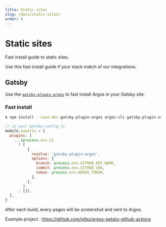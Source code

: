 ```yaml
---
title: Static sites
slug: /docs/static-sites/
order: 4
---
```


# Static sites

Fast install guide to static sites.

Use this fast install guide if your stack match of our integrations.

## Gatsby

Use the [`gatsby-plugin-argos`](https://github.com/argos-ci/argos-javascript/tree/master/packages/gatsby-plugin-argos) to fast install Argos in your Gatsby site.

### Fast install

```sh
$ npm install --save-dev gatsby-plugin-argos argos-cli gatsby-plugin-screenshot puppeteer
```

```js
// in your gatsby-config.js
module.exports = {
  plugins: [
    ...(process.env.CI
      ? [
          {
            resolve: 'gatsby-plugin-argos',
            options: {
              branch: process.env.GITHUB_REF_NAME,
              commit: process.env.GITHUB_SHA,
              token: process.env.ARGOS_TOKEN,
            },
          },
        ]
      : []),
  ],
}
```

After each build, every pages will be screenshot and sent to Argos.

Example project : https://github.com/jsfez/argos-gatsby-github-actions
